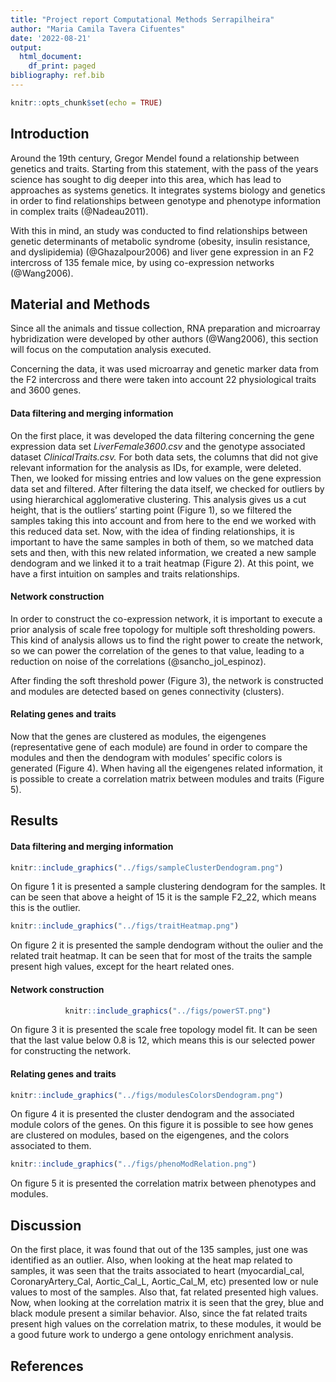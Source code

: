 ```yaml
---
title: "Project report Computational Methods Serrapilheira"
author: "Maria Camila Tavera Cifuentes"
date: '2022-08-21'
output: 
  html_document:
    df_print: paged
bibliography: ref.bib
---
```


```r
knitr::opts_chunk$set(echo = TRUE)
```

## **Introduction**

Around the 19th century, Gregor Mendel found a relationship between genetics and traits. Starting from this statement, with the pass of the years science has sought to dig deeper into this area, which has lead to approaches as systems genetics. It integrates systems biology and genetics in order to find relationships between genotype and phenotype information in complex traits (@Nadeau2011).

With this in mind, an study was conducted to find relationships between genetic determinants of metabolic syndrome (obesity, insulin resistance, and dyslipidemia) (@Ghazalpour2006) and liver gene expression in an F2 intercross of 135 female mice, by using co-expression networks (@Wang2006).

## **Material and Methods**

Since all the animals and tissue collection, RNA preparation and microarray hybridization were developed by other authors (@Wang2006), this section will focus on the computation analysis executed.

Concerning the data, it was used microarray and genetic marker data from the F2 intercross and there were taken into account 22 physiological traits and 3600 genes.

#### **Data filtering and merging information**

On the first place, it was developed the data filtering concerning the gene expression data set *LiverFemale3600.csv* and the genotype associated dataset *ClinicalTraits.csv.* For both data sets, the columns that did not give relevant information for the analysis as IDs, for example, were deleted. Then, we looked for missing entries and low values on the gene expression data set and filtered. After filtering the data itself, we checked for outliers by using hierarchical agglomerative clustering. This analysis gives us a cut height, that is the outliers' starting point (Figure 1), so we filtered the samples taking this into account and from here to the end we worked with this reduced data set. Now, with the idea of finding relationships, it is important to have the same samples in both of them, so we matched data sets and then, with this new related information, we created a new sample dendogram and we linked it to a trait heatmap (Figure 2). At this point, we have a first intuition on samples and traits relationships.

#### **Network construction**

In order to construct the co-expression network, it is important to execute a prior analysis of scale free topology for multiple soft thresholding powers. This kind of analysis allows us to find the right power to create the network, so we can power the correlation of the genes to that value, leading to a reduction on noise of the correlations (@sancho_jol_espinoz).

After finding the soft threshold power (Figure 3), the network is constructed and modules are detected based on genes connectivity (clusters).

#### **Relating genes and traits**

Now that the genes are clustered as modules, the eigengenes (representative gene of each module) are found in order to compare the modules and then the dendogram with modules' specific colors is generated (Figure 4). When having all the eigengenes related information, it is possible to create a correlation matrix between modules and traits (Figure 5).

## **Results**

#### **Data filtering and merging information**

```r
knitr::include_graphics("../figs/sampleClusterDendogram.png")
```

On figure 1 it is presented a sample clustering dendogram for the samples. It can be seen that above a height of 15 it is the sample F2_22, which means this is the outlier.

```r
knitr::include_graphics("../figs/traitHeatmap.png")
```

On figure 2 it is presented the sample dendogram without the oulier and the related trait heatmap. It can be seen that for most of the traits the sample present high values, except for the heart related ones.

#### **Network construction**

<center>

```r
knitr::include_graphics("../figs/powerST.png")
```

</center>

On figure 3 it is presented the scale free topology model fit. It can be seen that the last value below 0.8 is 12, which means this is our selected power for constructing the network.

#### **Relating genes and traits**

```r
knitr::include_graphics("../figs/modulesColorsDendogram.png")
```

On figure 4 it is presented the cluster dendogram and the associated module colors of the genes. On this figure it is possible to see how genes are clustered on modules, based on the eigengenes, and the colors associated to them.

```r
knitr::include_graphics("../figs/phenoModRelation.png")
```

On figure 5 it is presented the correlation matrix between phenotypes and modules.

## **Discussion**

On the first place, it was found that out of the 135 samples, just one was identified as an outlier. Also, when looking at the heat map related to samples, it was seen that the traits associated to heart (myocardial_cal, CoronaryArtery_Cal, Aortic_Cal_L, Aortic_Cal_M, etc) presented low or nule values to most of the samples. Also that, fat related presented high values. Now, when looking at the correlation matrix it is seen that the grey, blue and black module present a similar behavior. Also, since the fat related traits present high values on the correlation matrix, to these modules, it would be a good future work to undergo a gene ontology enrichment analysis.

## **References**

::: {#refs}
:::
